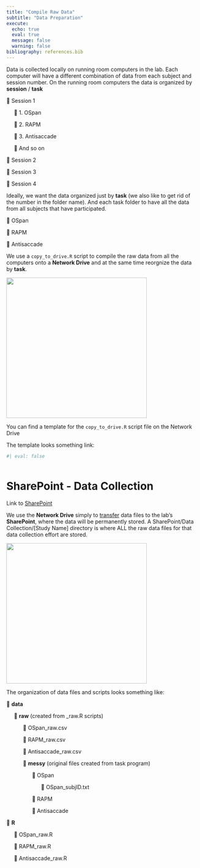 ```yaml
---
title: "Compile Raw Data"
subtitle: "Data Preparation"
execute:
  echo: true
  eval: true
  message: false
  warning: false
bibliography: references.bib
---
```


Data is collected locally on running room computers in the lab. Each computer will have a different combination of data from each subject and session number. On the running room computers the data is organized by **session** / **task**

📁 Session 1

     📁 1. OSpan

     📁 2. RAPM

     📁 3. Antisaccade

     📁 And so on

📁 Session 2

📁 Session 3

📁 Session 4

Ideally, we want the data organized just by **task** (we also like to get rid of the number in the folder name). And each task folder to have all the data from all subjects that have participated.

📁 OSpan

📁 RAPM

📁 Antisaccade

We use a `copy_to_drive.R` script to compile the raw data from all the computers onto a **Network Drive** and at the same time reorgnize the data by **task**.

![](images/data_to_zdrive.png){fig-align="center" width="367"}

::: callout-note
You can find a template for the `copy_to_drive.R` script file on the Network Drive
:::

The template looks something link:

```r
#| eval: false



```

# SharePoint - Data Collection

Link to [SharePoint](https://gtvault.sharepoint.com/sites/cos/psychology/engle-lab/Shared%20Documents/Forms/All%20Items.aspx){target="_blank"}

We use the **Network Drive** simply to [transfer]{.underline} data files to the lab's **SharePoint**, where the data will be permanently stored. A SharePoint/Data Collection/\[Study Name\] directory is where ALL the raw data files for that data collection effort are stored.

![](images/data_to_sharepoint.png){fig-align="center" width="367"}

The organization of data files and scripts looks something like:

📁 **data**

     📁 **raw** (created from \_raw.R scripts)

           📄 OSpan_raw.csv

           📄 RAPM_raw.csv

           📄 Antisaccade_raw.csv

           📁 **messy** (original files created from task program)

                 📁 OSpan

                       📄 OSpan_subjID.txt

                 📁 RAPM

                 📁 Antisaccade

📁 **R**

     📄 OSpan_raw.R

     📄 RAPM_raw.R

     📄 Antisaccade_raw.R
